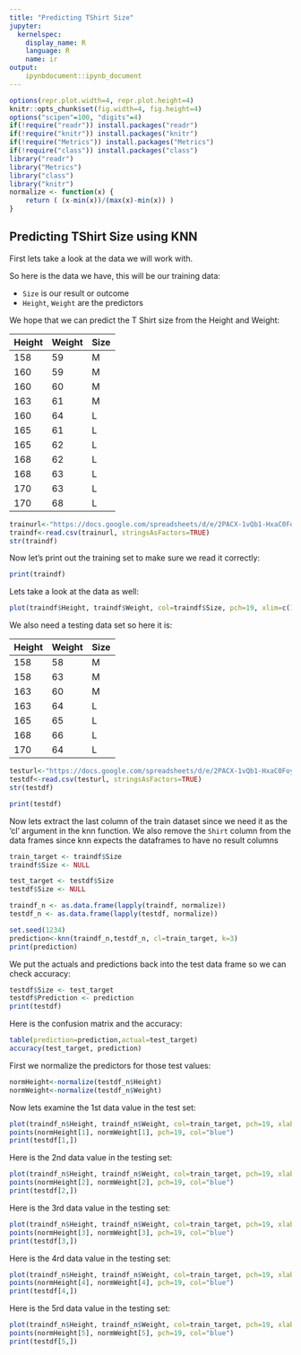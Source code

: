 ```yaml
---
title: "Predicting TShirt Size"
jupyter:
  kernelspec:
    display_name: R
    language: R
    name: ir
output:
    ipynbdocument::ipynb_document
---
```


```r
options(repr.plot.width=4, repr.plot.height=4)
knitr::opts_chunk$set(fig.width=4, fig.height=4)
options("scipen"=100, "digits"=4)
if(!require("readr")) install.packages("readr")
if(!require("knitr")) install.packages("knitr")
if(!require("Metrics")) install.packages("Metrics")
if(!require("class")) install.packages("class")
library("readr")
library("Metrics")
library("class")
library("knitr")
normalize <- function(x) {
    return ( (x-min(x))/(max(x)-min(x)) )
}
```

## Predicting TShirt Size using KNN 


First lets take a look at the data we will work with. 

So here is the data we have, this will be our training data:

- `Size` is our result or outcome
- `Height`, `Weight` are the predictors

We hope that we can predict the T Shirt size from the Height and Weight:   

| Height | Weight | Size |
|--------|--------|------|
| 158    | 59     | M    |
| 160    | 59     | M    |
| 160    | 60     | M    |
| 163    | 61     | M    |
| 160    | 64     | L    |
| 165    | 61     | L    |
| 165    | 62     | L    |
| 168    | 62     | L    |
| 168    | 63     | L    |
| 170    | 63     | L    |
| 170    | 68     | L    |

```r
trainurl<-"https://docs.google.com/spreadsheets/d/e/2PACX-1vQb1-HxaC0FoyX5qGgAqcYRIVS5eZqwwfnECQucfqZ-Kn-65Pdacy80UX4K2AAJQH0WwgPd_OH_6Y7d/pub?gid=0&single=true&output=csv"
traindf<-read.csv(trainurl, stringsAsFactors=TRUE)
str(traindf)
```
Now let's print out the training set to make sure we read it correctly:

```r
print(traindf)
```

Lets take a look at the data as well:

```r
plot(traindf$Height, traindf$Weight, col=traindf$Size, pch=19, xlim=c(155,175), ylim=c(55,70))
```

We also need a testing data set so here it is:

| Height | Weight | Size |
|--------|--------|------|
| 158    | 58     | M    |
| 158    | 63     | M    |
| 163    | 60     | M    |
| 163    | 64     | L    |
| 165    | 65     | L    |
| 168    | 66     | L    |
| 170    | 64     | L    |

```r
testurl<-"https://docs.google.com/spreadsheets/d/e/2PACX-1vQb1-HxaC0FoyX5qGgAqcYRIVS5eZqwwfnECQucfqZ-Kn-65Pdacy80UX4K2AAJQH0WwgPd_OH_6Y7d/pub?gid=15577345&single=true&output=csv"
testdf<-read.csv(testurl, stringsAsFactors=TRUE)
str(testdf)
```

```r
print(testdf)
```

Now lets extract the last column of the train dataset since we need it as the 'cl' argument in the knn function. We also remove the `Shirt` column from the data frames since knn expects the dataframes to have no result columns 

```r
train_target <- traindf$Size
traindf$Size <- NULL

test_target <- testdf$Size 
testdf$Size <- NULL

traindf_n <- as.data.frame(lapply(traindf, normalize))
testdf_n <- as.data.frame(lapply(testdf, normalize))

set.seed(1234)
prediction<-knn(traindf_n,testdf_n, cl=train_target, k=3)
print(prediction)
```

We put the actuals and predictions back into the test data frame so we can check accuracy:

```r
testdf$Size <- test_target
testdf$Prediction <- prediction
print(testdf)
```

Here is the confusion matrix and the accuracy:

```r
table(prediction=prediction,actual=test_target)
accuracy(test_target, prediction)
```

First we normalize the predictors for those test values:

```r
normHeight<-normalize(testdf_n$Height)
normWeight<-normalize(testdf_n$Weight)
```
Now lets examine the 1st data value in the test set:

```r
plot(traindf_n$Height, traindf_n$Weight, col=train_target, pch=19, xlab="Height", ylab="Weight", xaxt='n', yaxt='n') 
points(normHeight[1], normWeight[1], pch=19, col="blue")
print(testdf[1,])
```
Here is the 2nd data value in the testing set:

```r
plot(traindf_n$Height, traindf_n$Weight, col=train_target, pch=19, xlab="Height", ylab="Weight", xaxt='n', yaxt='n') 
points(normHeight[2], normWeight[2], pch=19, col="blue")
print(testdf[2,])
```

Here is the 3rd data value in the testing set:

```r
plot(traindf_n$Height, traindf_n$Weight, col=train_target, pch=19, xlab="Height", ylab="Weight", xaxt='n', yaxt='n') 
points(normHeight[3], normWeight[3], pch=19, col="blue")
print(testdf[3,])
```

Here is the 4rd data value in the testing set:

```r
plot(traindf_n$Height, traindf_n$Weight, col=train_target, pch=19, xlab="Height", ylab="Weight", xaxt='n', yaxt='n') 
points(normHeight[4], normWeight[4], pch=19, col="blue")
print(testdf[4,])
```

Here is the 5rd data value in the testing set:

```r
plot(traindf_n$Height, traindf_n$Weight, col=train_target, pch=19, xlab="Height", ylab="Weight", xaxt='n', yaxt='n') 
points(normHeight[5], normWeight[5], pch=19, col="blue")
print(testdf[5,])
```
